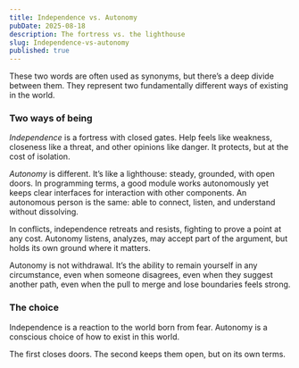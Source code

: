 ```yaml
---
title: Independence vs. Autonomy
pubDate: 2025-08-18
description: The fortress vs. the lighthouse
slug: Independence-vs-autonomy
published: true
---
```


These two words are often used as synonyms, but there’s a deep divide between them. They represent two fundamentally different ways of existing in the world.

### Two ways of being

_Independence_ is a fortress with closed gates. Help feels like weakness, closeness like a threat, and other opinions like danger. It protects, but at the cost of isolation.

_Autonomy_ is different. It’s like a lighthouse: steady, grounded, with open doors. In programming terms, a good module works autonomously yet keeps clear interfaces for interaction with other components. An autonomous person is the same: able to connect, listen, and understand without dissolving.

In conflicts, independence retreats and resists, fighting to prove a point at any cost. Autonomy listens, analyzes, may accept part of the argument, but holds its own ground where it matters.

Autonomy is not withdrawal. It’s the ability to remain yourself in any circumstance, even when someone disagrees, even when they suggest another path, even when the pull to merge and lose boundaries feels strong.

### The choice

Independence is a reaction to the world born from fear. Autonomy is a conscious choice of how to exist in this world.

The first closes doors. The second keeps them open, but on its own terms.
